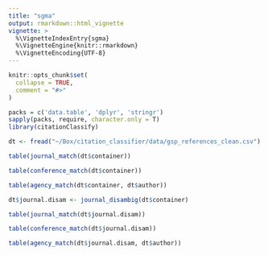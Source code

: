 ```yaml
---
title: "sgma"
output: rmarkdown::html_vignette
vignette: >
  %\VignetteIndexEntry{sgma}
  %\VignetteEngine{knitr::rmarkdown}
  %\VignetteEncoding{UTF-8}
---
```


```r
knitr::opts_chunk$set(
  collapse = TRUE,
  comment = "#>"
)
```

```r
packs = c('data.table', 'dplyr', 'stringr')
sapply(packs, require, character.only = T)
library(citationClassify)
```

```r
dt <- fread("~/Box/citation_classifier/data/gsp_references_clean.csv")
```

```r
table(journal_match(dt$container))
```

```r
table(conference_match(dt$container))
```

```r
table(agency_match(dt$container, dt$author))
```

```r
dt$journal.disam <- journal_disambig(dt$container)
```

```r
table(journal_match(dt$journal.disam))
```

```r
table(conference_match(dt$journal.disam))
```

```r
table(agency_match(dt$journal.disam, dt$author))
```

